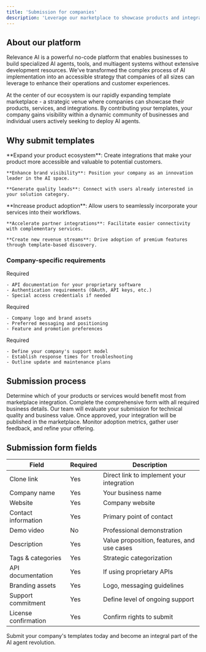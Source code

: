 ```yaml
---
title: 'Submission for companies'
description: 'Leverage our marketplace to showcase products and integrations'
---
```


## About our platform

Relevance AI is a powerful no-code platform that enables businesses to build specialized AI agents, tools, and multiagent systems without extensive development resources. We've transformed the complex process of AI implementation into an accessible strategy that companies of all sizes can leverage to enhance their operations and customer experiences.

At the center of our ecosystem is our rapidly expanding template marketplace - a strategic venue where companies can showcase their products, services, and integrations. By contributing your templates, your company gains visibility within a dynamic community of businesses and individual users actively seeking to deploy AI agents.

## Why submit templates

<Tabs>
  <Tab title="Reach & visibility">
    **Expand your product ecosystem**: Create integrations that make your product more accessible and valuable to potential customers.

    **Enhance brand visibility**: Position your company as an innovation leader in the AI space.

    **Generate quality leads**: Connect with users already interested in your solution category.
  </Tab>
  <Tab title="Business growth">
    **Increase product adoption**: Allow users to seamlessly incorporate your services into their workflows.

    **Accelerate partner integrations**: Facilitate easier connectivity with complementary services.

    **Create new revenue streams**: Drive adoption of premium features through template-based discovery.
  </Tab>
</Tabs>

### Company-specific requirements

<CardGroup cols={3}>
  <Card title="API & integration details" icon="code">
    <span className="required">Required</span>
    
    - API documentation for your proprietary software
    - Authentication requirements (OAuth, API keys, etc.)
    - Special access credentials if needed
  </Card>
  
  <Card title="Branding & marketing" icon="palette">
    <span className="required">Required</span>
    
    - Company logo and brand assets
    - Preferred messaging and positioning
    - Feature and promotion preferences
  </Card>
  
  <Card title="Support & maintenance" icon="headset">
    <span className="required">Required</span>
    
    - Define your company's support model
    - Establish response times for troubleshooting
    - Outline update and maintenance plans
  </Card>
</CardGroup>

## Submission process

<Steps>
  <Step title="Strategic planning">
    Determine which of your products or services would benefit most from marketplace integration.
  </Step>
  <Step title="Submission">
    Complete the comprehensive form with all required business details.
  </Step>
  <Step title="Review & approval">
    Our team will evaluate your submission for technical quality and business value.
  </Step>
  <Step title="Publication">
    Once approved, your integration will be published in the marketplace.
  </Step>
  <Step title="Performance tracking">
    Monitor adoption metrics, gather user feedback, and refine your offering.
  </Step>
</Steps>

## Submission form fields

| Field | Required | Description |
|-------|----------|-------------|
| Clone link | Yes | Direct link to implement your integration |
| Company name | Yes | Your business name |
| Website | Yes | Company website |
| Contact information | Yes | Primary point of contact |
| Demo video | No | Professional demonstration |
| Description | Yes | Value proposition, features, and use cases |
| Tags & categories | Yes | Strategic categorization |
| API documentation | Yes | If using proprietary APIs |
| Branding assets | Yes | Logo, messaging guidelines |
| Support commitment | Yes | Define level of ongoing support |
| License confirmation | Yes | Confirm rights to submit |


<Card title="Ready to extend your product's reach?" icon="building" href="/company-submit">
  Submit your company's templates today and become an integral part of the AI agent revolution.
</Card>